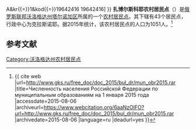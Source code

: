{{Infobox Settlement
| official_name = 扎博尔斯科耶农村居民点
| native_name = Заборское сельское поселение
| settlement_type = [[农村居民点|农村居民点]]
| subdivision_type = [[国家|国家]]
| subdivision_type1 = [[州_(俄罗斯)|州]]
| subdivision_type2 = [[区_(苏联)|区]]
| subdivision_name = {{RUS}}
| subdivision_name1 = [[沃洛格达州|沃洛格达州]]
| subdivision_name2 = [[塔尔诺加区|塔尔诺加区]]
| seat_type = 行政中心
| seat = 克拉斯诺耶
| population_as_of=2015
| population_footnotes = <ref name=stat />
| population_total = 1051
| coordinates_display = inline,title
| latd = 60 | latm = 30 | lats = 42 | latNS = N
| longd = 43 | longm = 13 | longs = 29 | longEW = E
| timezone = [[莫斯科时间|MSK]]
| utc_offset = +3
| blank_name = [[俄罗斯市政土地区划代码|OKTMO编码]]
| blank_info = [http://classif.spb.ru/classificators/view/tma.php?st{{=}}A&kr{{=}}1&kod{{=}}19642416 19642416]
}}
'''扎博尔斯科耶农村居民点'''（{{lang-ru|Заборское сельское поселение}}）是[[俄罗斯联邦|俄罗斯联邦]][[沃洛格达州|沃洛格达州]][[塔尔诺加区|塔尔诺加区]]所属的一个[[农村居民点|农村居民点]]。其下辖有43个居民点，行政中心为克拉斯诺耶。据2015年统计，该农村居民点的人口为1051人。<ref name=stat>{{ cite web |url=http://www.gks.ru/free_doc/doc_2015/bul_dr/mun_obr2015.rar |title=Численность населения Российской Федерации по муниципальным образованиям на 1 января 2015 года |accessdate=2015-08-06 |archiveurl=https://www.webcitation.org/6aaNzOlFO?url=http://www.gks.ru/free_doc/doc_2015/bul_dr/mun_obr2015.rar |archivedate=2015-08-06 |language=ru |deadurl=yes }}</ref>

== 参考文献 ==
{{reflist}}

{{Russia-stub}}

[[Category:沃洛格达州农村居民点|Category:沃洛格达州农村居民点]]